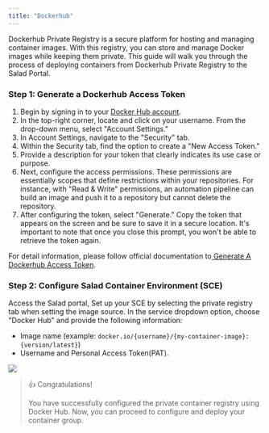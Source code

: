 ```yaml
---
title: "Dockerhub"
---
```


Dockerhub Private Registry is a secure platform for hosting and managing container images. With this registry, you can store and manage Docker images while keeping them private. This guide will walk you through the process of deploying containers from Dockerhub Private Registry to the Salad Portal.

### Step 1: Generate a Dockerhub Access Token

1. Begin by signing in to your [Docker Hub account](https://hub.docker.com/?_gl=1*1wtacu5*_ga*MTQ4MTE2NjExNC4xNjk0ODY0OTAy*_ga_XJWPQMJYHQ*MTY5NzgwNjc1MC41LjEuMTY5NzgwNzUzOC41OC4wLjA.).
2. In the top-right corner, locate and click on your username. From the drop-down menu, select "Account Settings."
3. In Account Settings, navigate to the "Security" tab.
4. Within the Security tab, find the option to create a "New Access Token."
5. Provide a description for your token that clearly indicates its use case or purpose.
6. Next, configure the access permissions. These permissions are essentially scopes that define restrictions within your repositories. For instance, with "Read & Write" permissions, an automation pipeline can build an image and push it to a repository but cannot delete the repository.
7. After configuring the token, select "Generate." Copy the token that appears on the screen and be sure to save it in a secure location. It's important to note that once you close this prompt, you won't be able to retrieve the token again.

For detail information, please follow official documentation to[ Generate A Dockerhub Access Token](https://docs.docker.com/security/for-developers/access-tokens/).

### Step 2: Configure Salad Container Environment (SCE)

Access the Salad portal, Set up your SCE by selecting the private registry tab when setting the image source. In the service dropdown option, choose "Docker Hub" and provide the following information:

- Image name (example: `docker.io/{username}/{my-container-image}:{version/latest}`)
- Username and Personal Access Token(PAT).

<img src="container-engine\images\5a67993-image.png" />

> 👍 Congratulations!
>
> You have successfully configured the private container registry using Docker Hub. Now, you can proceed to configure and deploy your container group.
